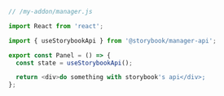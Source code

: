 ```js
// /my-addon/manager.js

import React from 'react';

import { useStorybookApi } from '@storybook/manager-api';

export const Panel = () => {
  const state = useStorybookApi();

  return <div>do something with storybook's api</div>;
};
```
